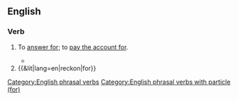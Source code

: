 ==English==

===Verb===
{{en-verb|reckons for|reckoning for|reckoned for}}

# {{lb|en|archaic}} To [[answer for]]; to [[pay for|pay the account for]].
#* {{quote-book|lang=en|passage=If they fail in any part of their bounden duty, they shall be sure to '''reckon for''' it one day.| author=Bp. {{w|Robert Sanderson (theologian)|Robert Sanderson}}| title=Thirty-four Sermons| page=77| chapter=Ad Clerum| year=1634|  pageurl=https://books.google.com/books?id=uV89AQAAMAAJ&pg=PA77&dq=%22Robert+Sanderson%22+%22reckon+for+it%22&hl=en&sa=X&ved=0ahUKEwi08NbZsvXfAhVmyFQKHQX7AvAQ6AEINzAC#v=onepage&q=%22Robert%20Sanderson%22%20%22reckon%20for%20it%22&f=false}}
# {{&lit|lang=en|reckon|for}}

[[Category:English phrasal verbs]]
[[Category:English phrasal verbs with particle (for)]]